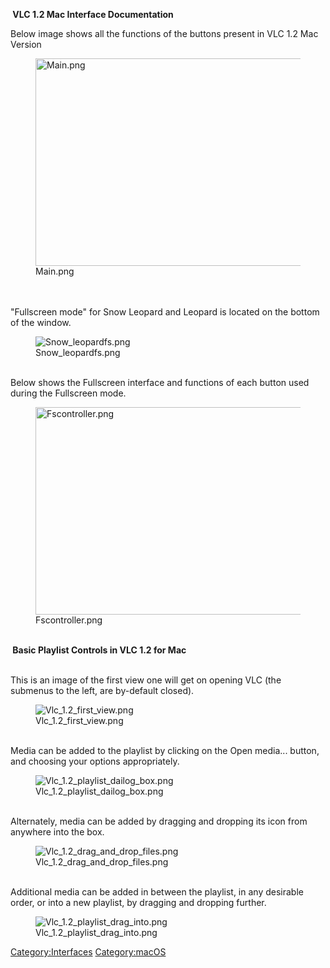 {{Stub}}
{{Outdated}}
'''&nbsp;VLC 1.2 Mac Interface Documentation''' 

Below image shows all the functions of the buttons present in VLC 1.2 Mac Version 

[[Image:Main.png|602x332px]] 

<br> 

<br> 

"Fullscreen mode" for Snow Leopard and Leopard is located on the bottom of the window. 

[[File:Snow leopardfs.png]] 

<br> 

Below shows the Fullscreen interface and functions of each button used during the Fullscreen mode. 

[[Image:Fscontroller.png|602x332px]]

<br>

'''&nbsp;Basic Playlist Controls in VLC 1.2 for Mac'''

<br>

This is an image of the first view one will get on opening VLC (the submenus to the left, are by-default closed).

[[File:Vlc 1.2 first view.png]] 

<br>

Media can be added to the playlist by clicking on the Open media... button, and choosing your options appropriately.

[[File:Vlc 1.2 playlist dailog box.png]]

<br>

Alternately, media can be added by dragging and dropping its icon from anywhere into the box.

[[File:Vlc 1.2 drag and drop files.png]]

<br>

Additional media can be added in between the playlist, in any desirable order, or into a new playlist, by dragging and dropping further.

[[File:Vlc 1.2 playlist drag into.png]]

[[Category:Interfaces]]
[[Category:macOS]]